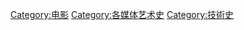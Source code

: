 {{catmore}}
{{Commonscat|History of cinema}}

[[Category:电影|Category:电影]]
[[Category:各媒体艺术史|Category:各媒体艺术史]]
[[Category:技術史|Category:技術史]]